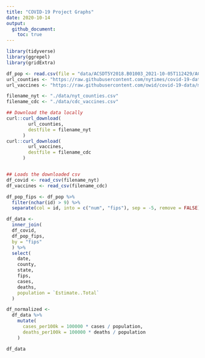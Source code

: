 ```yaml
---
title: "COVID-19 Project Graphs"
date: 2020-10-14
output:
  github_document:
    toc: true
---
```


```r
library(tidyverse)
library(ggrepel)
library(gridExtra)
```

```r
df_pop <- read.csv(file = "data/ACSDT5Y2018.B01003_2021-10-05T112429/ACSDT5Y2018.B01003_data_with_overlays_2021-10-05T112340.csv", skip = 1)
url_counties <- "https://raw.githubusercontent.com/nytimes/covid-19-data/master/us-counties.csv"
url_vaccines <- "https://raw.githubusercontent.com/owid/covid-19-data/master/public/data/vaccinations/us_state_vaccinations.csv"

filename_nyt <- "./data/nyt_counties.csv"
filename_cdc <- "./data/cdc_vaccines.csv"

## Download the data locally
curl::curl_download(
        url_counties,
        destfile = filename_nyt
      )
curl::curl_download(
        url_vaccines,
        destfile = filename_cdc
      )


## Loads the downloaded csv
df_covid <- read_csv(filename_nyt)
df_vaccines <- read_csv(filename_cdc)

```

```r
df_pop_fips <- df_pop %>% 
  filter(nchar(id) > 9) %>% 
  separate(col = id, into = c("num", "fips"), sep = -5, remove = FALSE)

df_data <- 
  inner_join(
  df_covid,
  df_pop_fips,
  by = "fips"
  ) %>% 
  select(
    date,
    county,
    state,
    fips,
    cases,
    deaths,
    population = `Estimate..Total`
  )

df_normalized <-
  df_data %>% 
    mutate(
      cases_per100k = 100000 * cases / population, 
      deaths_per100k = 100000 * deaths / population
    )
```

```r
df_data
```



